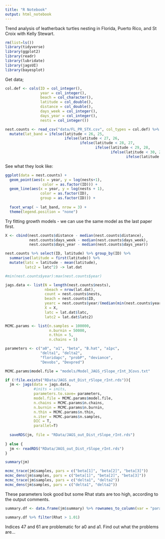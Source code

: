 ```yaml
---
title: "R Notebook"
output: html_notebook
---
```


Trend analysis of leatherback turtles nesting in Florida, Puerto Rico, and St Croix with Kelly Stewart.

```r
rm(list=ls())
library(tidyverse)
library(ggplot2)
library(readr)
library(lubridate)
library(jagsUI)
library(bayesplot)
```

Get data;

```r
col.def <- cols(ID = col_integer(),
                year = col_integer(),
                beach = col_character(),
                latitude = col_double(),
                distance = col_double(),
                days_week = col_integer(),
                days_year = col_integer(),
                nests = col_integer())

nest.counts <- read_csv("data/FL_PR_STX.csv", col_types = col.def) %>% 
  mutate(lat_band = ifelse(latitude < 26, 25,
                           ifelse(latitude < 27, 26,
                                  ifelse(latitude < 28, 27,
                                         ifelse(latitude < 29, 28,
                                                ifelse(latitude < 30, 29,
                                                       ifelse(latitude < 31, 30)))))))

```


See what they look like:

```r
ggplot(data = nest.counts) +
  geom_point(aes(x = year, y = log(nests+1),
                 color = as.factor(ID))) +
  geom_line(aes(x = year, y = log(nests + 1),
                color = as.factor(ID),
                group = as.factor(ID))) +
  
  facet_wrap( ~ lat_band, nrow = 3) +
  theme(legend.position = "none")
```


Try fitting growth models - we can use the same model as the last paper first. 

```r
X <- cbind(nest.counts$distance - median(nest.counts$distance),
           nest.counts$days_week - median(nest.counts$days_week),
           nest.counts$days_year - median(nest.counts$days_year))

nest.counts %>% select(ID, latitude) %>% group_by(ID) %>%
  summarise(latitude = first(latitude)) %>%
  mutate(latc = latitude - mean(latitude),
         latc2 = latc^2) -> lat.dat 

#min(nest.counts$year):max(nest.counts$year)

jags.data <- list(N = length(nest.counts$nests),
                  nbeach = nrow(lat.dat),
                  count = nest.counts$nests,
                  beach = nest.counts$ID,
                  yearc = nest.counts$year/(median(min(nest.counts$year):max(nest.counts$year))),
                  X = X,
                  latc = lat.dat$latc,
                  latc2 = lat.dat$latc2)

MCMC.params <- list(n.samples = 100000,
                    n.burnin = 50000,
                    n.thin = 5,
                    n.chains = 5)

parameters <- c("a0", "a1", "beta", "B.hat", "a1pc",
                "delta1", "delta2",
                "floridapc", "probP", "deviance",
                "Devobs", "Devpred")

MCMC.params$model.file = "models/Model_JAGS_rSlope_rInt_3Covs.txt"

if (!file.exists("RData/JAGS_out_Dist_rSlope_rInt.rds")){
  jm <- jags(data = jags.data,
             #inits = inits,
             parameters.to.save= parameters,
             model.file = MCMC.params$model.file,
             n.chains = MCMC.params$n.chains,
             n.burnin = MCMC.params$n.burnin,
             n.thin = MCMC.params$n.thin,
             n.iter = MCMC.params$n.samples,
             DIC = T, 
             parallel=T)
  
  saveRDS(jm, file = "RData/JAGS_out_Dist_rSlope_rInt.rds")
  
} else {
  jm <- readRDS("RData/JAGS_out_Dist_rSlope_rInt.rds")
}

summary(jm)

mcmc_trace(jm$samples, pars = c("beta[1]", "beta[2]", "beta[3]"))
mcmc_dens(jm$samples, pars = c("beta[1]", "beta[2]", "beta[3]"))
mcmc_trace(jm$samples, pars = c("delta1", "delta2"))
mcmc_dens(jm$samples, pars = c("delta1", "delta2"))

```

These parameters look good but some Rhat stats are too high, according to the output comments. 

```r
summary.df <- data.frame(jm$summary) %>% rownames_to_column(var = "parameter") 

summary.df %>% filter(Rhat > 1.01)
```

Indices 47 and 61 are problematic for a0 and a1. Find out what the problems are... 



